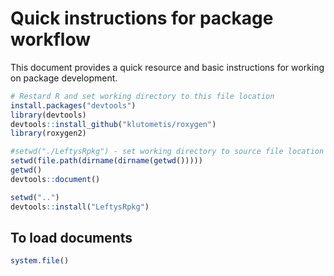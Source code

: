 # Quick instructions for package workflow #

This document provides a quick resource and basic instructions for working on
package development. 


```r
# Restard R and set working directory to this file location
install.packages("devtools")
library(devtools)
devtools::install_github("klutometis/roxygen")
library(roxygen2)
```




```r
#setwd("./LeftysRpkg") - set working directory to source file location
setwd(file.path(dirname(dirname(getwd()))))
getwd()
devtools::document()
```



```r
setwd("..")
devtools::install("LeftysRpkg")
```


## To load documents

```r
system.file()
```
